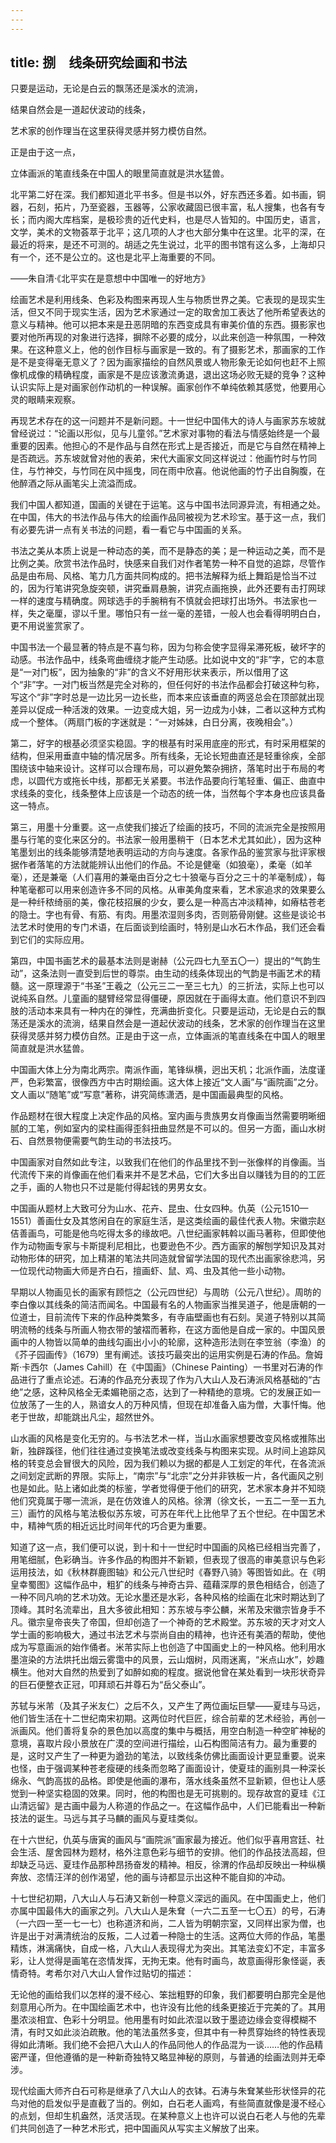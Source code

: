 ```yaml
---
---
---
```

title: 捌　线条研究绘画和书法
---




只要是运动，无论是白云的飘荡还是溪水的流淌，

结果自然会是一道起伏波动的线条，

艺术家的创作理当在这里获得灵感并努力模仿自然。

正是由于这一点，

立体画派的笔直线条在中国人的眼里简直就是洪水猛兽。

北平第二好在深。我们都知道北平书多。但是书以外，好东西还多着。如书画，铜器，石刻，拓片，乃至瓷器，玉器等，公家收藏固已很丰富，私人搜集，也各有专长；而内阁大库档案，是极珍贵的近代史料，也是尽人皆知的。中国历史，语言，文学，美术的文物荟萃于北平；这几项的人才也大部分集中在这里。北平的深，在最近的将来，是还不可测的。胡适之先生说过，北平的图书馆有这么多，上海却只有一个，还不是公立的。这也是北平上海重要的不同。

——朱自清·《北平实在是意想中中国唯一的好地方》

绘画艺术是利用线条、色彩及构图来再现人生与物质世界之美。它表现的是现实生活，但又不同于现实生活，因为艺术家通过一定的取舍加工表达了他所希望表达的意义与精神。他可以把本来是丑恶阴暗的东西变成具有审美价值的东西。摄影家也要对他所再现的对象进行选择，摒除不必要的成分，以此来创造一种氛围，一种效果。在这种意义上，他的创作目标与画家是一致的。有了摄影艺术，那画家的工作是不是变得毫无意义了？因为画家描绘的自然风景或人物形象无论如何也赶不上照像机成像的精确程度，画家是不是应该激流勇退，退出这场必败无疑的竞争？这种认识实际上是对画家创作动机的一种误解。画家创作不单纯依赖其感觉，他要用心灵的眼睛来观察。





再现艺术存在的这一问题并不是新问题。十一世纪中国伟大的诗人与画家苏东坡就曾经说过：“论画以形似，见与儿童邻。”艺术家对事物的看法与情感始终是一个最重要的因素。他担心的不是作品与自然在形式上是否接近，而是它与自然在精神上是否疏远。苏东坡就曾对他的表弟，宋代大画家文同这样说过：他画竹时与竹同住，与竹神交，与竹同在风中摇曳，同在雨中欣喜。他说他画的竹子出自胸腹，在他醉酒之际从画笔尖上流溢而成。

我们中国人都知道，国画的关键在于运笔。这与中国书法同源异流，有相通之处。在中国，伟大的书法作品与伟大的绘画作品同被视为艺术珍宝。基于这一点，我们有必要先讲一点有关书法的问题，看一看它与中国画的关系。

书法之美从本质上说是一种动态的美，而不是静态的美；是一种运动之美，而不是比例之美。欣赏书法作品时，快感来自我们对作者笔势一种不自觉的追踪，尽管作品是由布局、风格、笔力几方面共同构成的。把书法解释为纸上舞蹈是恰当不过的，因为行笔讲究急旋突顿，讲究垂肩悬腕，讲究点画拖换，此外还要有击打网球一样的速度与精确度。网球选手的手腕稍有不慎就会把球打出场外。书法家也一样，失之毫厘，谬以千里。哪怕只有一丝一毫的差错，一般人也会看得明明白白，更不用说鉴赏家了。

中国书法一个最显著的特点是不喜匀称，因为匀称会使字显得呆滞死板，破坏字的动感。书法作品中，线条弯曲缠绕才能产生动感。比如说中文的“非”字，它的本意是“一对门板”，因为抽象的“非”的含义不好用形状来表示，所以借用了这个“非”字。一对门板当然是完全对称的，但任何好的书法作品都会打破这种匀称，写这个“非”字时总是一边比另一边长些，而本来应该垂直的两竖总会在顶部就出现差异以促成一种活泼的效果。一边变成大姐，另一边成为小妹，二者以这种方式构成一个整体。（两扇门板的字迷就是：“一对姊妹，白日分离，夜晚相会”。）

第二，好字的根基必须坚实稳固。字的根基有时采用底座的形式，有时采用框架的结构，但采用垂直中轴的情况居多。所有线条，无论长短曲直还是轻重徐疾，全部围绕该中轴来设计。这样可以合理布局，可以避免繁杂拥挤，落笔时出于布局的考虑，以圆代方或拖长中线，那都无关紧要。书法作品要向行笔轻重、偏正、曲直中求线条的变化，线条整体上应该是一个动态的统一体，当然每个字本身也应该具备这一特点。





第三，用墨十分重要。这一点使我们接近了绘画的技巧，不同的流派完全是按照用墨与行笔的变化来区分的。书法家一般用墨稍干（日本艺术尤其如此），因为这种笔墨划出的线条能够清楚地表明运动的方向与速度。各家作品的鉴赏家与批评家根据作者落笔的方法就能辨认出他们的作品。不论是健毫（如狼毫），柔毫（如羊毫），还是兼毫（人们喜用的兼毫由百分之七十狼毫与百分之三十的羊毫制成），每种笔毫都可以用来创造许多不同的风格。从审美角度来看，艺术家追求的效果要么是一种纤秾绮丽的美，像花枝招展的少女，要么是一种高古冲淡精神，如瘠枯苍老的隐士。字也有骨、有筋、有肉。用墨浓湿则多肉，否则筋骨刚健。这些是谈论书法艺术时使用的专门术语，在后面谈到绘画时，特别是山水石木作品，我们还会看到它们的实际应用。

第四，中国书画艺术的最基本法则是谢赫（公元四七九至五〇一）提出的“气韵生动”，这条法则一直受到后世的尊崇。由生动的线条体现出的气韵是书画艺术的精髓。这一原理源于“书圣”王羲之（公元三二一至三七九）的三折法，实际上也可以说纯系自然。儿童画的腿臂经常显得僵硬，原因就在于画得太直。他们意识不到四肢的活动本来具有一种内在的弹性，充满曲折变化。只要是运动，无论是白云的飘荡还是溪水的流淌，结果自然会是一道起伏波动的线条，艺术家的创作理当在这里获得灵感并努力模仿自然。正是由于这一点，立体画派的笔直线条在中国人的眼里简直就是洪水猛兽。

中国画大体上分为南北两宗。南派作画，笔锋纵横，迥出天机；北派作画，法度谨严，色彩繁富，很像西方中古时期绘画。这大体上接近“文人画”与“画院画”之分。文人画以“随笔”或“写意”著称，讲究简练潇洒，是中国画最典型的风格。

作品题材在很大程度上决定作品的风格。室内画与贵族男女肖像画当然需要明晰细腻的工笔，例如室内的梁柱画得歪斜扭曲显然是不可以的。但另一方面，画山水树石、自然景物便需要气韵生动的书法技巧。

中国画家对自然如此专注，以致我们在他们的作品里找不到一张像样的肖像画。当代流传下来的肖像画在他们看来并不是艺术品，它们大多出自以赚钱为目的的工匠之手，画的人物也只不过是能付得起钱的男男女女。





中国画从题材上大致可分为山水、花卉、昆虫、仕女四种。仇英（公元1510—1551）善画仕女及其悠闲自在的家庭生活，是这类绘画的最佳代表人物。宋徽宗赵佶善画鸟，可能是他鸟吃得太多的缘故吧。八世纪画家韩斡以画马著称，但即使他作为动物画专家与卡斯提利尼相比，也要逊色不少。西方画家的解刨学知识及其对动物形体的研究，加上精湛的笔法共同造就曾留学法国的现代杰出画家徐悲鸿，另一位现代动物画大师是齐白石，擅画虾、鼠、鸡、虫及其他一些小动物。

早期以人物画见长的画家有顾恺之（公元四世纪）与周昉（公元八世纪）。周昉的李白像以其线条的简洁而闻名。中国最有名的人物画家当推吴道子，他是唐朝的一位道士，目前流传下来的作品种类繁多，有寺庙壁画也有石刻。吴道子特别以其简明流畅的线条与所画人物衣带的皱褶而著称，在这方面他是自成一家的。中国风景画中的人物皆以简单的曲线勾画出小小的轮廓，这种造形法则在李笠翁（李渔）的《芥子园画传》（1679）里有阐述。该技巧最突出的运用实例是石涛的作品。詹姆斯·卡西尔（James Cahill）在《中国画》（Chinese Painting）一书里对石涛的作品进行了重点论述。石涛的作品充分表现了作为八大山人及石涛派风格基础的“古绝”之感，这种风格全无柔媚艳丽之态，达到了一种精绝的意境。它的发展正如一位放荡了一生的人，熟谙女人的万种风情，但现在却准备入庙为僧，大事忏悔。他老于世故，却能跳出凡尘，超然世外。

山水画的风格是变化无穷的。与书法艺术一样，当山水画家想要改变风格或推陈出新，独辟蹊径，他们往往通过变换笔法或改变线条与构图来实现。从时间上追踪风格的转变总会冒很大的风险，因为我们赖以为据的都是人工划定的年代，在各流派之间划定武断的界限。实际上，“南宗”与“北宗”之分并非铁板一片，各代画风之别也是如此。贴上诸如此类的标鉴，学者觉得便于他们的研究，艺术家本身并不知晓他们究竟属于哪一流派，是在仿效谁人的风格。徐渭（徐文长，一五二一至一五九三）画竹的风格与笔法极似苏东坡，可苏在年代上比他早了五个世纪。在中国艺术中，精神气质的相近远比时间年代的巧合更为重要。

知道了这一点，我们便可以说，到十和十一世纪时中国画的风格已经相当完善了，用笔细腻，色彩确当。许多作品的构图并不新颖，但表现了很高的审美意识与色彩运用技法，如《秋林群鹿图轴》和公元八世纪时《春野八骑》等图皆如此。在《明皇幸蜀图》这幅作品中，粗犷的线条与神奇古异、蕴藉深厚的景色相结合，创造了一种不同凡响的艺术功效。无论水墨还是水彩，各种风格的绘画在北宋时期达到了顶峰。其时名流辈出，且大多彼此相知：苏东坡与李公麟，米芾及宋徽宗皆身手不凡。徽宗皇帝丧失了帝国，但却创造了一个神奇的艺术殿堂。苏东坡的天才对文人学士画的影响极大，通过书法艺术与崇尚自由的精神，也许还有美酒的帮助，使他成为写意画派的始作俑者。米芾实际上也创造了中国画史上的一种风格。他利用水墨渲染的方法烘托出烟云雾霭中的风景，云山烟树，风雨迷离，“米点山水”，妙趣横生。他对大自然的热爱到了如醉如痴的程度。据说他曾在某处看到一块形状奇异的巨石便整衣正冠，叩拜顽石并尊石为“岳父泰山”。





苏轼与米芾（及其子米友仁）之后不久，又产生了两位画坛巨擘——夏珪与马远，他们皆生活在十二世纪南宋初期。这两位时代巨匠，综合前辈的艺术经验，再创一派画风。他们善将复杂的景色加以高度的集中与概括，用空白制造一种空旷神秘的意境，喜取片段小景放在广漠的空间进行描绘，山石构图简洁有力。最为重要的是，这时又产生了一种更为遒劲的笔法，以致线条仿佛比画面设计更显重要。说来也怪，由于强调某种苍老瘦硬的线条而忽略了画面设计，使夏珪的画别具一种深长绵永、气韵高拔的品格。即使是他画的瀑布，落水线条虽然不显新颖，但也让人感觉到一种坚实稳固的效果。同时，他的构图也是无可挑剔的。现存故宫的夏珪《江山清远留》是古画中最为人称道的作品之一。在这幅作品中，人们已能看出一种新技法的诞生。马远与其子马麟的画风与夏珪类似。

在十六世纪，仇英与唐寅的画风与“画院派”画家最为接近。他们似乎喜用宫廷、社会生活、屋舍园林为题材，格外注意色彩与细节的安排。他们的作品技法高超，但却缺乏马远、夏珪作品那种昂扬奋发的精神。相反，徐渭的作品却反映出一种纵横奔放、恣情汪洋的创作渴望，他的画与诗都显示出这种不能自抑的冲动。

十七世纪初期，八大山人与石涛又新创一种意义深远的画风。在中国画史上，他们亦属中国最伟大的画家之列。八大山人是朱耷（一六二五至一七〇五）的号，石涛（一六四一至一七一七）也称道济和尚，二人皆为明朝宗室，又同样出家为僧，也许是出于对满清统治的反叛，二人过着一种隐士的生活。这两位大师的作品，笔墨精炼，淋漓痛快，自成一格，八大山人表现得尤为突出。其笔法变幻不定，丰富多彩，让人觉得是画笔在恣情发挥，无拘无束。他有时画鸟，故意画得形象怪诞，表情奇特。考希尔对八大山人曾作过贴切的描述：





无论他的画给我们以怎样的漫不经心、笨拙粗野的印象，我们都要明白那完全是他刻意用心所为。在中国绘画艺术中，也许没有比他的线条更接近于完美的了。其用墨浓淡相宜、色彩十分明显。他用墨有时如此浓湿以致于墨迹边缘会变得模糊不清，有时又如此淡泊疏散。他的笔法虽然多变，但其中有一种贯穿始终的特性表现得如此清晰。我们绝不会把八大山人的作品同他人的作品混为一谈……他的作品精密严谨，但他遵循的是一种新奇独特又略显神秘的原则，与普通的绘画法则并无牵涉。

现代绘画大师齐白石可称是继承了八大山人的衣钵。石涛与朱耷某些形状怪异的花鸟对他的启发似乎是直截了当的。例如，白石老人画鸡，有些简直就像是漫不经心的点划，但却生机盎然，活灵活现。在某种意义上也许可以说白石老人与他的先辈们共同创造了一种艺术形式，把中国画风从写实主义解放了出来。